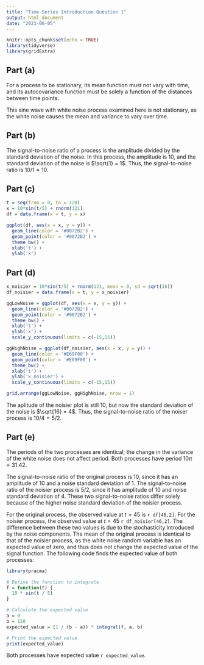 ```yaml
---
title: "Time Series Introduction Question 1"
output: html_document
date: "2023-06-05"
---
```


```r
knitr::opts_chunk$set(echo = TRUE)
library(tidyverse)
library(gridExtra)
```
## Part (a)
For a process to be stationary, its mean function must not vary with time, and its autocovariance function must be solely a function of the distances between time points.

This sine wave with white noise process examined here is not stationary, as the white noise causes the mean and variance to vary over time.

## Part (b)
The signal-to-noise ratio of a process is the amplitude divided by the standard deviation of the noise. In this process, the amplitude is $10$, and the standard deviation of the noise is $\sqrt{1} = 1$. Thus, the signal-to-noise ratio is $10/1 = 10$.

## Part (c)
```r
t = seq(from = 0, to = 120)
x = 10*sin(t/5) + rnorm(121)
df = data.frame(x = t, y = x)

ggplot(df, aes(x = x, y = y)) +
  geom_line(color = '#0072B2') +
  geom_point(color = '#0072B2') +
  theme_bw() +
  xlab('t') +
  ylab('x')
```

## Part (d)
```r
x_noisier = 10*sin(t/5) + rnorm(121, mean = 0, sd = sqrt(16))
df_noisier = data.frame(x = t, y = x_noisier)

ggLowNoise = ggplot(df, aes(x = x, y = y)) +
  geom_line(color = '#0072B2') +
  geom_point(color = '#0072B2') +
  theme_bw() +
  xlab('t') +
  ylab('x') +
  scale_y_continuous(limits = c(-15,15))

ggHighNoise = ggplot(df_noisier, aes(x = x, y = y)) +
  geom_line(color = '#E69F00') +
  geom_point(color = '#E69F00') +
  theme_bw() +
  xlab('t') +
  ylab('x_noisier') +
  scale_y_continuous(limits = c(-15,15))

grid.arrange(ggLowNoise, ggHighNoise, nrow = 1)
```

The aplitude of the noisier plot is still $10$, but now the standard deviation of the noise is $\sqrt{16} = 4$. Thus, the signal-to-noise ratio of the noiser process is $10/4 = 5/2$.

## Part (e)
The periods of the two processes are identical; the change in the variance of the white noise does not affect period. Both processes have period $10 \pi = 31.42$.

The signal-to-noise ratio of the original process is 10, since it has an amplitude of 10 and a noise standard deviation of 1. The signal-to-noise ratio of the noisier process is 5/2, since it has amplitude of 10 and noise standard deviation of 4. These two signal-to-noise ratios differ solely because of the higher noise standard deviation of the noisier process.

For the original process, the observed value at $t=45$ is `r df[46,2]`. For the noisier process, the observed value at $t=45$ `r df_noisier[46,2]`. The difference between these two values is due to the stochasticity introduced by the noise components. The mean of the original process is identical to that of the noisier process, as the white noise random variable has an expected value of zero, and thus does not change the expected value of the signal function. The following code finds the expected value of both processes:

```r
library(pracma)

# Define the function to integrate
f = function(t) {
  10 * sin(t / 5)
}

# Calculate the expected value
a = 0
b = 120
expected_value = (1 / (b - a)) * integral(f, a, b)

# Print the expected value
print(expected_value)

```
Both processes have expected value `r expected_value`.
